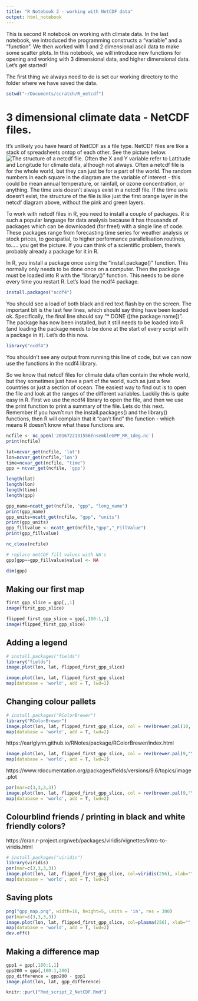 ```yaml
---
title: "R Notebook 2 - working with NetCDF data"
output: html_notebook
---
```


This is second R notebook on working with climate data. In the last notebook, we introduced the programming constructs a "variable" and a "function". We then worked with 1 and 2 dimensional ascii data to make some scatter plots. In this notebook, we will introduce new functions for opening and working with 3 dimensional data, and higher dimensional data. Let's get started! 

The first thing we always need to do is set our working directory to the folder where we have saved the data. 

```r
setwd("~/Documents/scratch/R_netcdf")
```


# 3 dimensional climate data - NetCDF files.
It's unlikely you have heard of NetCDF as a file type. NetCDF files are like a stack of spreadsheets ontop of each other. See the picture below. 
![The structure of a netcdf file.](netcdf.gif)
Often the X and Y variable refer to Lattitude and Longitude for climate data, although not always. Often a netcdf file is for the whole world, but they can just be for a part of the world. The random numbers in each square in the diagram are the variable of interest - this could be mean annual temperature, or rainfall, or ozone concentration, or anything. The time axis doesn't always exist in a netcdf file. If the time axis doesn't exist, the structure of the file is like just the first orange layer in the netcdf diagram above, without the pink and green layers.

To work with netcdf files in R, you need to install a couple of packages. R is such a popular language for data analysis because it has thousands of packages which can be downloaded (for free!) with a single line of code. These packages range from forecasting time series for weather analysis or stock prices, to geospatial, to higher performance parallelisation routines, to..... you get the picture. If you can think of a scientific problem, there's probably already a package for it in R. 

In R, you install a package once using the "install.package()" function. This normally only needs to be done once on a computer. Then the package must be loaded into R with the "library()" function. This needs to be done every time you restart R. Let's load the ncdf4 package. 

```r
install.packages("ncdf4")
```

You should see a load of both black and red text flash by on the screen. The important bit is the last few lines, which should say thing have been loaded ok. Specifically, the final line should say "* DONE ([the package name])". The package has now been installed, but it still needs to be loaded into R (and loading the package needs to be done at the start of every script with a package in it). Let's do this now. 

```r
library("ncdf4")
```
You shouldn't see any output from running this line of code, but we can now use the functions in the ncdf4 library. 

So we know that netcdf files for climate data often contain the whole world, but they sometimes just have a part of the world, such as just a few countries or just a section of ocean. The easiest way to find out is to open the file and look at the ranges of the different variables. Luckily this is quite easy in R. First we use the ncdf4 library to open the file, and then we use the print function to print a summary of the file. Lets do this next. Remember if you havn't run the install.packages() and the library() functions, then R will complain that it "can't find" the function - which means R doesn't know what these functions are. 

```r
ncfile <- nc_open('2016722131556EnsembleGPP_MR_1deg.nc')
print(ncfile)
```




```r
lat=ncvar_get(ncfile, 'lat')
lon=ncvar_get(ncfile,'lon')
time=ncvar_get(ncfile, "time")
gpp = ncvar_get(ncfile, 'gpp')
```




```r
length(lat)
length(lon)
length(time)
length(gpp)
```


```r
gpp_name=ncatt_get(ncfile, "gpp", "long_name")
print(gpp_name)
gpp_units=ncatt_get(ncfile, "gpp", "units")
print(gpp_units)
gpp_fillvalue <- ncatt_get(ncfile,"gpp","_FillValue")
print(gpp_fillvalue)
```

```r
nc_close(ncfile)
```


```r
# replace netCDF fill values with NA's
gpp[gpp==gpp_fillvalue$value] <- NA
```



```r
dim(gpp)
```

## Making our first map 

```r
first_gpp_slice = gpp[,,1]
image(first_gpp_slice)
```

```r
flipped_first_gpp_slice = gpp[,180:1,1]
image(flipped_first_gpp_slice)
```

## Adding a legend 

```r
# install.packages("fields")
library("fields")
image.plot(lon, lat, flipped_first_gpp_slice)
```





```r
image.plot(lon, lat, flipped_first_gpp_slice)
map(database = 'world', add = T, lwd=2)
```

## Changing colour pallets 

```r
# install.packages("RColorBrewer")
library("RColorBrewer")
image.plot(lon, lat, flipped_first_gpp_slice, col = rev(brewer.pal(10, "RdBu")))
map(database = 'world', add = T, lwd=2)
```


https://earlglynn.github.io/RNotes/package/RColorBrewer/index.html


```r
image.plot(lon, lat, flipped_first_gpp_slice, col = rev(brewer.pal(9,"YlGnBu")))
map(database = 'world', add = T, lwd=2)
```


https://www.rdocumentation.org/packages/fields/versions/9.6/topics/image.plot


```r
par(mar=c(3,3,3,3))
image.plot(lon, lat, flipped_first_gpp_slice, col = rev(brewer.pal(9,"YlGnBu")), xlab="", ylab="", main=gpp_name$value, legend.lab=gpp_units$value, legend.line=4, legend.mar=7)
map(database = 'world', add = T, lwd=2)
```

## Colourblind friends / printing in black and white friendly colors? 


https://cran.r-project.org/web/packages/viridis/vignettes/intro-to-viridis.html

```r
# install.packages("viridis")
library(viridis)
par(mar=c(3,3,3,3))
image.plot(lon, lat, flipped_first_gpp_slice, col=viridis(256), xlab="", ylab="", main=gpp_name$value, legend.lab=gpp_units$value, legend.line=4, legend.mar=7)
map(database = 'world', add = T, lwd=2)
```

## Saving plots 

```r
png("gpp_map.png", width=10, height=5, units = 'in', res = 300)
par(mar=c(3,3,3,3))
image.plot(lon, lat, flipped_first_gpp_slice, col=plasma(256), xlab="", ylab="", main=gpp_name$value, legend.lab=gpp_units$value, legend.line=4, legend.mar=7)
map(database = 'world', add = T, lwd=2)
dev.off()
```

## Making a difference map 

```r
gpp1 = gpp[,180:1,1]
gpp200 = gpp[,180:1,200]
gpp_difference = gpp200 - gpp1
image.plot(lon, lat, gpp_difference)
```



```r
knitr::purl("Rmd_script_2_NetCDF.Rmd")
```